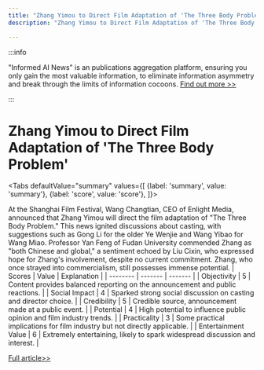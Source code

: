 ```yaml
---
title: "Zhang Yimou to Direct Film Adaptation of 'The Three Body Problem'"
description: "Zhang Yimou to Direct Film Adaptation of 'The Three Body Problem'"

---
```



:::info

"Informed AI News" is an publications aggregation platform, ensuring you only gain the most valuable information, to eliminate information asymmetry and break through the limits of information cocoons.  [Find out more >>](/)

:::

# Zhang Yimou to Direct Film Adaptation of 'The Three Body Problem'


<Tabs
	defaultValue="summary"
	values={[
	{label: 'summary', value: 'summary'},
	{label: 'score', value: 'score'},
]}>
<TabItem value="summary">


At the Shanghai Film Festival, Wang Changtian, CEO of Enlight Media, announced that Zhang Yimou will direct the film adaptation of "The Three Body Problem." This news ignited discussions about casting, with suggestions such as Gong Li for the older Ye Wenjie and Wang Yibao for Wang Miao. Professor Yan Feng of Fudan University commended Zhang as "both Chinese and global," a sentiment echoed by Liu Cixin, who expressed hope for Zhang's involvement, despite no current commitment. Zhang, who once strayed into commercialism, still possesses immense potential.
</TabItem>
<TabItem value="score">
	| Scores     | Value   | Explanation |
	| -------- | ------- | ------- |
	| Objectivity  | 5    | Content provides balanced reporting on the announcement and public reactions.    |
	| Social Impact | 4     | Sparked strong social discussion on casting and director choice.    |
	| Credibility    | 5    | Credible source, announcement made at a public event.    |
	| Potential    | 4    | High potential to influence public opinion and film industry trends.    |
	| Practicality    | 3    | Some practical implications for film industry but not directly applicable.    |
	| Entertainment Value    | 6    | Extremely entertaining, likely to spark widespread discussion and interest.    |
</TabItem>
</Tabs>

[Full article>>](https://www.cnbeta.com.tw/articles/movie/1434902.htm)
